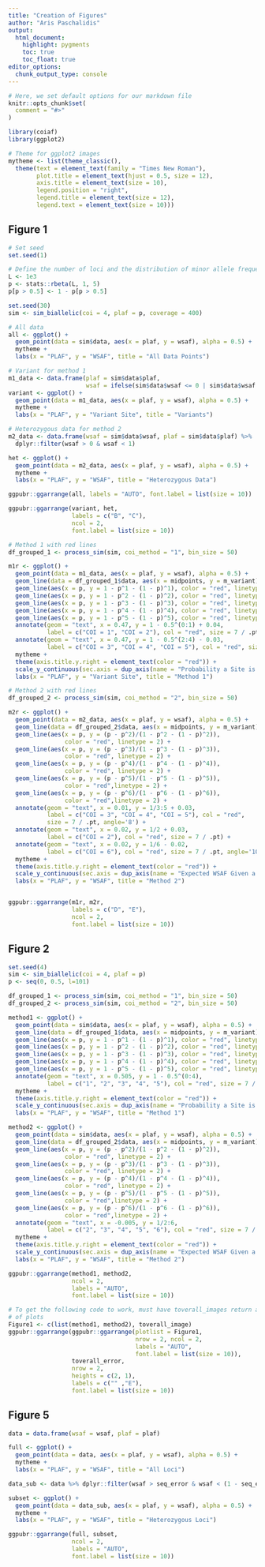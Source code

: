 ```yaml
---
title: "Creation of Figures"
author: "Aris Paschalidis"
output:
  html_document:
    highlight: pygments
    toc: true
    toc_float: true
editor_options:
  chunk_output_type: console
---
```


```r
# Here, we set default options for our markdown file
knitr::opts_chunk$set(
  comment = "#>"
)

library(coiaf)
library(ggplot2)

# Theme for ggplot2 images
mytheme <- list(theme_classic(), 
  theme(text = element_text(family = "Times New Roman"),
        plot.title = element_text(hjust = 0.5, size = 12),
        axis.title = element_text(size = 10),
        legend.position = "right",
        legend.title = element_text(size = 12),
        legend.text = element_text(size = 10)))
```

## Figure 1
```r
# Set seed
set.seed(1)

# Define the number of loci and the distribution of minor allele frequencies
L <- 1e3
p <- stats::rbeta(L, 1, 5)
p[p > 0.5] <- 1 - p[p > 0.5]
```

```r
set.seed(30)
sim <- sim_biallelic(coi = 4, plaf = p, coverage = 400)

# All data
all <- ggplot() + 
  geom_point(data = sim$data, aes(x = plaf, y = wsaf), alpha = 0.5) +
  mytheme +
  labs(x = "PLAF", y = "WSAF", title = "All Data Points")

# Variant for method 1
m1_data <- data.frame(plaf = sim$data$plaf,
                      wsaf = ifelse(sim$data$wsaf <= 0 | sim$data$wsaf >= 1, 0, 1))
variant <- ggplot() + 
  geom_point(data = m1_data, aes(x = plaf, y = wsaf), alpha = 0.5) +
  mytheme +
  labs(x = "PLAF", y = "Variant Site", title = "Variants")

# Heterozygous data for method 2
m2_data <- data.frame(wsaf = sim$data$wsaf, plaf = sim$data$plaf) %>%
  dplyr::filter(wsaf > 0 & wsaf < 1)

het <- ggplot() + 
  geom_point(data = m2_data, aes(x = plaf, y = wsaf), alpha = 0.5) +
  mytheme +
  labs(x = "PLAF", y = "WSAF", title = "Heterozygous Data")

ggpubr::ggarrange(all, labels = "AUTO", font.label = list(size = 10))

ggpubr::ggarrange(variant, het, 
                  labels = c("B", "C"), 
                  ncol = 2,
                  font.label = list(size = 10))
```


```r
# Method 1 with red lines
df_grouped_1 <- process_sim(sim, coi_method = "1", bin_size = 50)

m1r <- ggplot() +
  geom_point(data = m1_data, aes(x = plaf, y = wsaf), alpha = 0.5) + 
  geom_line(data = df_grouped_1$data, aes(x = midpoints, y = m_variant), color = "red", size = 1.2) +
  geom_line(aes(x = p, y = 1 - p^1 - (1 - p)^1), color = "red", linetype = 2) +
  geom_line(aes(x = p, y = 1 - p^2 - (1 - p)^2), color = "red", linetype = 2) +
  geom_line(aes(x = p, y = 1 - p^3 - (1 - p)^3), color = "red", linetype = 2) +
  geom_line(aes(x = p, y = 1 - p^4 - (1 - p)^4), color = "red", linetype = 2) +
  geom_line(aes(x = p, y = 1 - p^5 - (1 - p)^5), color = "red", linetype = 2) +
  annotate(geom = "text", x = 0.47, y = 1 - 0.5^(0:1) + 0.04,
           label = c("COI = 1", "COI = 2"), col = "red", size = 7 / .pt) +
  annotate(geom = "text", x = 0.47, y = 1 - 0.5^(2:4) - 0.03,
           label = c("COI = 3", "COI = 4", "COI = 5"), col = "red", size = 7 / .pt) +
  mytheme +
  theme(axis.title.y.right = element_text(color = "red")) +
  scale_y_continuous(sec.axis = dup_axis(name = "Probability a Site is Heterozygous")) +
  labs(x = "PLAF", y = "Variant Site", title = "Method 1")

# Method 2 with red lines
df_grouped_2 <- process_sim(sim, coi_method = "2", bin_size = 50)

m2r <- ggplot() + 
  geom_point(data = m2_data, aes(x = plaf, y = wsaf), alpha = 0.5) + 
  geom_line(data = df_grouped_2$data, aes(x = midpoints, y = m_variant), color = "red", size = 1.1) +
  geom_line(aes(x = p, y = (p - p^2)/(1 - p^2 - (1 - p)^2)), 
                color = "red", linetype = 2) +
  geom_line(aes(x = p, y = (p - p^3)/(1 - p^3 - (1 - p)^3)), 
                color = "red", linetype = 2) +
  geom_line(aes(x = p, y = (p - p^4)/(1 - p^4 - (1 - p)^4)), 
                color = "red", linetype = 2) +
  geom_line(aes(x = p, y = (p - p^5)/(1 - p^5 - (1 - p)^5)), 
                color = "red",linetype = 2) +
  geom_line(aes(x = p, y = (p - p^6)/(1 - p^6 - (1 - p)^6)), 
                color = "red",linetype = 2) +
  annotate(geom = "text", x = 0.01, y = 1/3:5 + 0.03,
           label = c("COI = 3", "COI = 4", "COI = 5"), col = "red", 
           size = 7 / .pt, angle='8') +
  annotate(geom = "text", x = 0.02, y = 1/2 + 0.03,
           label = c("COI = 2"), col = "red", size = 7 / .pt) +
  annotate(geom = "text", x = 0.02, y = 1/6 - 0.02,
           label = c("COI = 6"), col = "red", size = 7 / .pt, angle='10') +
  mytheme +
  theme(axis.title.y.right = element_text(color = "red")) +
  scale_y_continuous(sec.axis = dup_axis(name = "Expected WSAF Given a Site is Heterozygous")) +
  labs(x = "PLAF", y = "WSAF", title = "Method 2")


ggpubr::ggarrange(m1r, m2r, 
                  labels = c("D", "E"), 
                  ncol = 2,
                  font.label = list(size = 10))
```


## Figure 2
```r
set.seed(4)
sim <- sim_biallelic(coi = 4, plaf = p)
p <- seq(0, 0.5, l=101)

df_grouped_1 <- process_sim(sim, coi_method = "1", bin_size = 50)
df_grouped_2 <- process_sim(sim, coi_method = "2", bin_size = 50)

method1 <- ggplot() + 
  geom_point(data = sim$data, aes(x = plaf, y = wsaf), alpha = 0.5) + 
  geom_line(data = df_grouped_1$data, aes(x = midpoints, y = m_variant), color = "red", size = 1.2) +
  geom_line(aes(x = p, y = 1 - p^1 - (1 - p)^1), color = "red", linetype = 2) +
  geom_line(aes(x = p, y = 1 - p^2 - (1 - p)^2), color = "red", linetype = 2) +
  geom_line(aes(x = p, y = 1 - p^3 - (1 - p)^3), color = "red", linetype = 2) +
  geom_line(aes(x = p, y = 1 - p^4 - (1 - p)^4), color = "red", linetype = 2) +
  geom_line(aes(x = p, y = 1 - p^5 - (1 - p)^5), color = "red", linetype = 2) +
  annotate(geom = "text", x = 0.505, y = 1 - 0.5^(0:4), 
           label = c("1", "2", "3", "4", "5"), col = "red", size = 7 / .pt) +
  mytheme +
  theme(axis.title.y.right = element_text(color = "red")) +
  scale_y_continuous(sec.axis = dup_axis(name = "Probability a Site is Heterozygous")) +
  labs(x = "PLAF", y = "WSAF", title = "Method 1")

method2 <- ggplot() + 
  geom_point(data = sim$data, aes(x = plaf, y = wsaf), alpha = 0.5) + 
  geom_line(data = df_grouped_2$data, aes(x = midpoints, y = m_variant), color = "red", size = 1.1) +
  geom_line(aes(x = p, y = (p - p^2)/(1 - p^2 - (1 - p)^2)), 
                color = "red", linetype = 2) +
  geom_line(aes(x = p, y = (p - p^3)/(1 - p^3 - (1 - p)^3)), 
                color = "red", linetype = 2) +
  geom_line(aes(x = p, y = (p - p^4)/(1 - p^4 - (1 - p)^4)), 
                color = "red", linetype = 2) +
  geom_line(aes(x = p, y = (p - p^5)/(1 - p^5 - (1 - p)^5)), 
                color = "red",linetype = 2) +
  geom_line(aes(x = p, y = (p - p^6)/(1 - p^6 - (1 - p)^6)), 
                color = "red",linetype = 2) +
  annotate(geom = "text", x = -0.005, y = 1/2:6, 
           label = c("2", "3", "4", "5", "6"), col = "red", size = 7 / .pt) +
  mytheme +
  theme(axis.title.y.right = element_text(color = "red")) +
  scale_y_continuous(sec.axis = dup_axis(name = "Expected WSAF Given a Site is Heterozygous")) +
  labs(x = "PLAF", y = "WSAF", title = "Method 2")

ggpubr::ggarrange(method1, method2,
                  ncol = 2,
                  labels = "AUTO",
                  font.label = list(size = 10))

# To get the following code to work, must have toverall_images return a list
# of plots
Figure1 <- c(list(method1, method2), toverall_image)
ggpubr::ggarrange(ggpubr::ggarrange(plotlist = Figure1,
                                    nrow = 2, ncol = 2,
                                    labels = "AUTO",
                                    font.label = list(size = 10)),
                  toverall_error,
                  nrow = 2,
                  heights = c(2, 1),
                  labels = c("" ,"E"),
                  font.label = list(size = 10))
```

## Figure 5
```r
data = data.frame(wsaf = wsaf, plaf = plaf)

full <- ggplot() + 
  geom_point(data = data, aes(x = plaf, y = wsaf), alpha = 0.5) +
  mytheme +
  labs(x = "PLAF", y = "WSAF", title = "All Loci")

data_sub <- data %>% dplyr::filter(wsaf > seq_error & wsaf < (1 - seq_error))

subset <- ggplot() + 
  geom_point(data = data_sub, aes(x = plaf, y = wsaf), alpha = 0.5) +
  mytheme +
  labs(x = "PLAF", y = "WSAF", title = "Heterozygous Loci")

ggpubr::ggarrange(full, subset,
                  ncol = 2,
                  labels = "AUTO",
                  font.label = list(size = 10))
```


